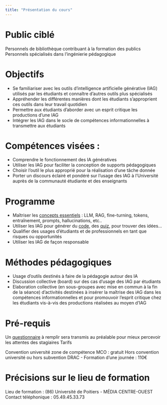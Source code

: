 ```yaml
---
title: "Présentation du cours"
---
```



# Public ciblé

Personnels de bibliothèque contribuant à la formation des publics
Personnels spécialisés dans l'ingénierie pédagogique

# Objectifs

- Se familiariser avec les outils d'intelligence artificielle générative (IAG)   utilisés par les étudiants et connaître d'autres outils plus spécialisés  
- Appréhender les différentes manières dont les étudiants s'approprient ces outils dans leur travail quotidien  
- Permettre aux étudiants d'aborder avec un esprit critique les productions d'une IAG  
- Intégrer les IAG dans le socle de compétences informationnelles à transmettre aux étudiants  


# Compétences visées :

- Comprendre le fonctionnement des IA génératives  
- Utiliser les IAG pour faciliter la conception de supports pédagogiques  
- Choisir l'outil le plus approprié pour la réalisation d'une tâche donnée  
- Porter un discours éclairé et pondéré sur l'usage des IAG à l'Université auprès de la communauté étudiante et des enseignants  

# Programme

- Maîtriser les [concepts essentiels](concepts_essentiels.qmd) : LLM, RAG, fine-turning, tokens, entraînement, prompts, hallucinations, etc..  
- Utiliser les IAG pour générer du [code](generer_code.qmd), des [quiz](generer_quiz.qmd), pour trouver des idées...  
- Qualifier des usages d'étudiants et de professionnels en tant que risques ou opportunités  
- Utiliser les IAG de façon responsable  

# Méthodes pédagogiques

- Usage d'outils destinés à faire de la pédagogie autour des IA  
- Discussion collective (board) sur des cas d'usage des IAG par étudiants  
- Elaboration collective (en sous-groupes avec mise en commun à la fin de la séance) d'activités destinées à insérer la maîtrise des IAG dans les compétences informationnelles et pour promouvoir l'esprit critique chez les étudiants vis-à-vis des productions réalisées au moyen d'IAG  

# Pré-requis

Un [questionnaire](questionnaire.md) à remplir sera transmis au préalable pour mieux percevoir les attentes des stagiaires
Tarifs

Convention université zone de compétence MCO : gratuit
Hors convention université ou hors subvention DRAC - Formation d'une journée : 110€

# Précisions sur le lieu de formation
Lieu de formation : (86) Université de Poitiers - MÉDIA CENTRE-OUEST
Contact téléphonique : 05.49.45.33.73